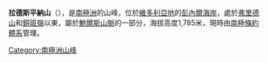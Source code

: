 {{coord|71|29|S|164|33|E|display=title}}

'''拉德斯平納山'''（{{lang-en|Mount Radspinner}}），是[[南極洲|南極洲]]的山峰，位於[[維多利亞地|維多利亞地]]的[[彭內爾海岸|彭內爾海岸]]，處於[[弗里德山|弗里德山]]和[[銅斑嶺|銅斑嶺]]以東，屬於[[鮑爾斯山脈|鮑爾斯山脈]]的一部分，海拔高度1,785米，現時由[[南極條約體系|南極條約體系]]管理。

{{Antarctica-geo-stub}}
[[Category:南極洲山峰|Category:南極洲山峰]]